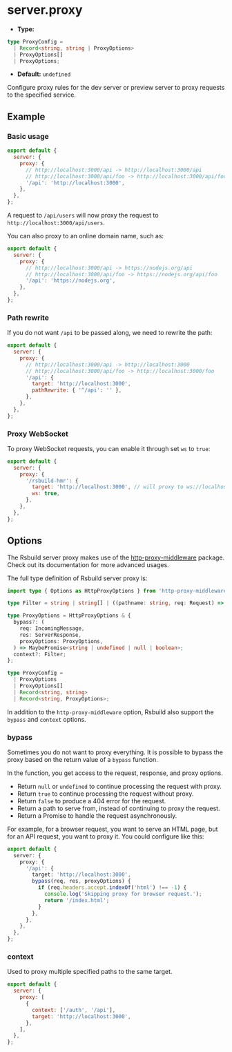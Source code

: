 # server.proxy

- **Type:**

```ts
type ProxyConfig =
  | Record<string, string | ProxyOptions>
  | ProxyOptions[]
  | ProxyOptions;
```

- **Default:** `undefined`

Configure proxy rules for the dev server or preview server to proxy requests to the specified service.

## Example

### Basic usage

```js
export default {
  server: {
    proxy: {
      // http://localhost:3000/api -> http://localhost:3000/api
      // http://localhost:3000/api/foo -> http://localhost:3000/api/foo
      '/api': 'http://localhost:3000',
    },
  },
};
```

A request to `/api/users` will now proxy the request to `http://localhost:3000/api/users`.

You can also proxy to an online domain name, such as:

```js
export default {
  server: {
    proxy: {
      // http://localhost:3000/api -> https://nodejs.org/api
      // http://localhost:3000/api/foo -> https://nodejs.org/api/foo
      '/api': 'https://nodejs.org',
    },
  },
};
```

### Path rewrite

If you do not want `/api` to be passed along, we need to rewrite the path:

```js
export default {
  server: {
    proxy: {
      // http://localhost:3000/api -> http://localhost:3000
      // http://localhost:3000/api/foo -> http://localhost:3000/foo
      '/api': {
        target: 'http://localhost:3000',
        pathRewrite: { '^/api': '' },
      },
    },
  },
};
```

### Proxy WebSocket

To proxy WebSocket requests, you can enable it through set `ws` to `true`:

```js
export default {
  server: {
    proxy: {
      '/rsbuild-hmr': {
        target: 'http://localhost:3000', // will proxy to ws://localhost:3000/rsbuild-hmr
        ws: true,
      },
    },
  },
};
```

## Options

The Rsbuild server proxy makes use of the [http-proxy-middleware](https://github.com/chimurai/http-proxy-middleware/tree/2.x) package. Check out its documentation for more advanced usages.

The full type definition of Rsbuild server proxy is:

```ts
import type { Options as HttpProxyOptions } from 'http-proxy-middleware';

type Filter = string | string[] | ((pathname: string, req: Request) => boolean);

type ProxyOptions = HttpProxyOptions & {
  bypass?: (
    req: IncomingMessage,
    res: ServerResponse,
    proxyOptions: ProxyOptions,
  ) => MaybePromise<string | undefined | null | boolean>;
  context?: Filter;
};

type ProxyConfig =
  | ProxyOptions
  | ProxyOptions[]
  | Record<string, string>
  | Record<string, ProxyOptions>;
```

In addition to the `http-proxy-middleware` option, Rsbuild also support the `bypass` and `context` options.

### bypass

Sometimes you do not want to proxy everything. It is possible to bypass the proxy based on the return value of a `bypass` function.

In the function, you get access to the request, response, and proxy options.

- Return `null` or `undefined` to continue processing the request with proxy.
- Return `true` to continue processing the request without proxy.
- Return `false` to produce a 404 error for the request.
- Return a path to serve from, instead of continuing to proxy the request.
- Return a Promise to handle the request asynchronously.

For example, for a browser request, you want to serve an HTML page, but for an API request, you want to proxy it. You could configure like this:

```ts title="rsbuild.config.ts"
export default {
  server: {
    proxy: {
      '/api': {
        target: 'http://localhost:3000',
        bypass(req, res, proxyOptions) {
          if (req.headers.accept.indexOf('html') !== -1) {
            console.log('Skipping proxy for browser request.');
            return '/index.html';
          }
        },
      },
    },
  },
};
```

### context

Used to proxy multiple specified paths to the same target.

```js
export default {
  server: {
    proxy: [
      {
        context: ['/auth', '/api'],
        target: 'http://localhost:3000',
      },
    ],
  },
};
```
